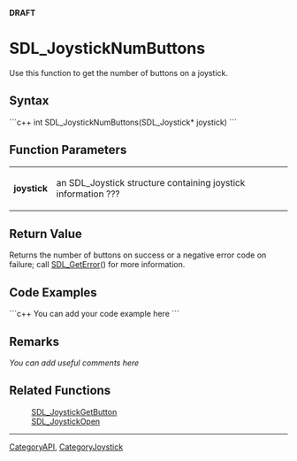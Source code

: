 <!-- pragma section-numbers off -->
<!-- pragma disable-camelcase -->
'''DRAFT'''

= SDL_JoystickNumButtons =
Use this function to get the number of buttons on a joystick.


== Syntax ==
```c++
int SDL_JoystickNumButtons(SDL_Joystick* joystick)
```

== Function Parameters ==
{|
|'''joystick'''
|an SDL_Joystick structure containing joystick information ???
|}

== Return Value ==
Returns the number of buttons on success or a negative error code on failure; call [[SDL_GetError]]() for more information.

== Code Examples ==
```c++
You can add your code example here
```

== Remarks ==
''You can add useful comments here''

== Related Functions ==
:[[SDL_JoystickGetButton]]
:[[SDL_JoystickOpen]]

----
[[CategoryAPI]], [[CategoryJoystick]]
